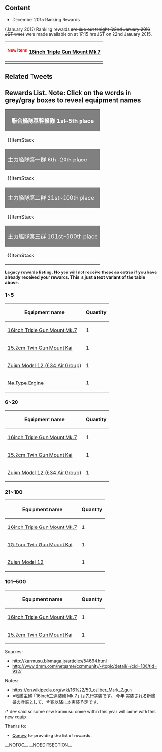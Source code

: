 {{Warning
|title = Notice
|message = This thread is now officially closed due to the fact that we have issued warnings about closure on this thread considering for just one equipment that seems to draw so much flames around people yet some people still persist to draw senseless debates. <br><br>
Should you want to further discuss on the topic, you may want to refer [[Thread:387849|here]].}}
==Content==
* December 2015 Ranking Rewards

(January 2015) Ranking rewards <s>are due out tonight (22nd January 2016 JST time)</s> were made available on at 17:15 hrs JST on 22nd January 2015.

{| class="wikitable" style="text-align:center;"
|-
! colspan="4" | <sup><span style="color:red;">New item!</span></sup> [[16inch Triple Gun Mount Mk.7]]
|-
| {{EquipmentCardKai|16inch Triple Gun Mount Mk.7|link=File:16inch Triple Gun Mount Mk.7 161 Full.png|size=150px}}
| {{EquipmentGraphicKai|16inch Triple Gun Mount Mk.7|link=File:16inch Triple Gun Mount Mk.7 161 Equipment.png|size=150px}}
| {{EquipmentGraphicKai|16inch Triple Gun Mount Mk.7|fairy=true|link=File:16inch Triple Gun Mount Mk.7 161 Card.png|size=150px}}
| {{EquipmentGraphicKai|16inch Triple Gun Mount Mk.7|fairy=only|link=File:16inch Triple Gun Mount Mk.7 161 Character.png|size=150px}}
|}


==Related Tweets==
{{MultiTweet
|MultiTweetID = RelatedTweet
|color = #ace
|title = Related Tweets

|link01 = https://twitter.com/KanColle_STAFF/status/689987344255078400
|EN01 = Tomorrow evening we're going to announce the results of the December ranking in the Information tab below the game screen. The ranking rewards will be distributed among the top-ranking admirals around the same time. We're also expecting valiant efforts for this year's January ranking that's still in progress!
|JP01 = 明日夜以降に、ゲーム画面下【情報】において月次作戦【十二月作戦】の結果情報を発表させて頂く予定です。同トップランカー提督に贈る武勲褒賞も、同発表以降に該当提督に順次配信予定です。現在展開中の新年最初の【一月作戦】も、引き続き奮闘を期待致します！
|TL01 = [[User:Admiral Mikado|Admiral Mikado]]

|link02 = https://twitter.com/KanColle_STAFF/status/690339258205233152
|EN02 = This evening we're going to announce the results of the December ranking in the Information tab below the game screen. The ranking rewards will be distributed among the top-ranking admirals around the same time. We're also expecting valiant efforts for this year's January ranking that's still in progress!
|JP02 = 本日夜以降に、ゲーム画面下【情報】において月次作戦【十二月作戦】の結果情報を発表予定です。また、同トップランカー提督に贈る武勲褒賞も、同発表以降に該当提督に順次配信してまいります。現在展開中の新年最初の【一月作戦】も、引き続きどうぞよろしくお願い致します！
|TL02 = [[User:Admiral Mikado|Admiral Mikado]]

|link03 = https://twitter.com/KanColle_STAFF/status/690459154004205568
|EN03 = We've handed out the December ranking rewards to all the top-ranking admirals out there. You'll receive them when starting the game. ※ For details please refer to the official Naval Base Notifications tab.
|JP03 = 月次作戦【十二月作戦】のトップランカー提督に贈る武勲褒賞を、該当提督に順次配信開始致しました。該当提督の皆さんは「艦これ」ゲーム開始時に月次作戦褒賞を入手可能です。※同詳細情報は公式コミュニティ「運営鎮守府からのお知らせ」をご参照ください。どうぞよろしくお願い致します！
|TL03 = [[User:Admiral Mikado|Admiral Mikado]]

|link04 = 
|EN04 = 
|JP04 = 
|TL04 = 

|link05 = 
|EN05 = 
|JP05 = 
|TL05 = 
}}

==Rewards List. Note: Click on the words in grey/gray boxes to reveal equipment names==

{| class="wikitable" style="text-align:center;"
|-
! style="background:gray;color:white;font-size:18px" colspan="4" | <div class="mw-customtoggle-top5"><span style="cursor:help;" title="Kangou Kantai Kikan Kantai">聯合艦隊基幹艦隊</span> 1st~5th place</div>
|-
| {{ItemStack
|item = {{EquipmentCardKai|16inch Triple Gun Mount Mk.7|size=120px}}
|text-position = bottom:-55px;right:0px;
|font-size = 18px
|text = x1
|glow-size = 15px
|text-color = fff
|glow-color = f00
}}
<div class="mw-collapsible mw-collapsed" id="mw-customcollapsible-top5">
[[16inch Triple Gun Mount Mk.7]]</div>
| {{ItemStack
|item = {{EquipmentCardKai|15.2cm Twin Gun Mount Kai|size=120px}}
|text-position = bottom:-55px;right:0px;
|font-size = 18px
|text = x1
|glow-size = 15px
|text-color = fff
|glow-color = f00
}}
<div class="mw-collapsible mw-collapsed" id="mw-customcollapsible-top5">
[[15.2cm Twin Gun Mount Kai]]</div>
| {{ItemStack
|item = {{EquipmentCardKai|Zuiun Model 12 (634 Air Group)|size=120px}}
|text-position = bottom:-55px;right:0px;
|font-size = 18px
|text = x1
|glow-size = 15px
|text-color = fff
|glow-color = f00
}}
<div class="mw-collapsible mw-collapsed" id="mw-customcollapsible-top5">
[[Zuiun Model 12 (634 Air Group)]]</div>
| {{ItemStack
|item = [[File:Ne Type Engine 071 useitem.png|120px]]
|text-position = bottom:-55px;right:0px;
|font-size = 18px
|text = x1
|glow-size = 15px
|text-color = fff
|glow-color = f00
}}
<div class="mw-collapsible mw-collapsed" id="mw-customcollapsible-top5">
[[Ne Type Engine]]</div>
|-
! style="background:gray;color:white;font-size:18px" colspan="4" | <div class="mw-customtoggle-6to20"><span style="cursor:help;" title="Shuuryoku Kantai Dai Ichi Gun">主力艦隊第一群</span> 6th~20th place</div>
|-
| {{ItemStack
|item = {{EquipmentCardKai|16inch Triple Gun Mount Mk.7|size=120px}}
|text-position = bottom:-55px;right:0px;
|font-size = 18px
|text = x1
|glow-size = 15px
|text-color = fff
|glow-color = f00
}}
<div class="mw-collapsible mw-collapsed" id="mw-customcollapsible-6to20">
[[16inch Triple Gun Mount Mk.7]]</div>
| {{ItemStack
|item = {{EquipmentCardKai|15.2cm Twin Gun Mount Kai|size=120px}}
|text-position = bottom:-55px;right:0px;
|font-size = 18px
|text = x1
|glow-size = 15px
|text-color = fff
|glow-color = f00
}}
<div class="mw-collapsible mw-collapsed" id="mw-customcollapsible-6to20">
[[15.2cm Twin Gun Mount Kai]]</div>
| {{ItemStack
|item = {{EquipmentCardKai|Zuiun Model 12 (634 Air Group)|size=120px}}
|text-position = bottom:-55px;right:0px;
|font-size = 18px
|text = x1
|glow-size = 15px
|text-color = fff
|glow-color = f00
}}
<div class="mw-collapsible mw-collapsed" id="mw-customcollapsible-6to20">
[[Zuiun Model 12 (634 Air Group)]]</div>
|-
! style="background:gray;color:white;font-size:18px" colspan="4" | <div class="mw-customtoggle-21to100"><span style="cursor:help;" title="Shuuryoku Kantai Dai Ni Gun">主力艦隊第二群</span> 21st~100th place</div>
|-
| {{ItemStack
|item = {{EquipmentCardKai|16inch Triple Gun Mount Mk.7|size=120px}}
|text-position = bottom:-55px;right:0px;
|font-size = 18px
|text = x1
|glow-size = 15px
|text-color = fff
|glow-color = f00
}}
<div class="mw-collapsible mw-collapsed" id="mw-customcollapsible-21to100">
[[16inch Triple Gun Mount Mk.7]]</div>
| {{ItemStack
|item = {{EquipmentCardKai|15.2cm Twin Gun Mount Kai|size=120px}}
|text-position = bottom:-55px;right:0px;
|font-size = 18px
|text = x1
|glow-size = 15px
|text-color = fff
|glow-color = f00
}}
<div class="mw-collapsible mw-collapsed" id="mw-customcollapsible-21to100">
[[15.2cm Twin Gun Mount Kai]]</div>
| {{ItemStack
|item = {{EquipmentCardKai|Zuiun Model 12|size=120px}}
|text-position = bottom:-55px;right:0px;
|font-size = 18px
|text = x1
|glow-size = 15px
|text-color = fff
|glow-color = f00
}}
<div class="mw-collapsible mw-collapsed" id="mw-customcollapsible-21to100">
[[Zuiun Model 12]]</div>
|-
! style="background:gray;color:white;font-size:18px" colspan="4" | <div class="mw-customtoggle-101to500"><span style="cursor:help;" title="Shuuryoku Kantai Dai San Gun">主力艦隊第三群</span> 101st~500th place</div>
|-
| {{ItemStack
|item = {{EquipmentCardKai|16inch Triple Gun Mount Mk.7|size=120px}}
|text-position = bottom:-55px;right:0px;
|font-size = 18px
|text = x1
|glow-size = 15px
|text-color = fff
|glow-color = f00
}}
<div class="mw-collapsible mw-collapsed" id="mw-customcollapsible-101to500">
[[16inch Triple Gun Mount Mk.7]]</div>
| {{ItemStack
|item = {{EquipmentCardKai|15.2cm Twin Gun Mount Kai|size=120px}}
|text-position = bottom:-55px;right:0px;
|font-size = 18px
|text = x1
|glow-size = 15px
|text-color = fff
|glow-color = f00
}}
<div class="mw-collapsible mw-collapsed" id="mw-customcollapsible-101to500">
[[15.2cm Twin Gun Mount Kai]]</div>
|}
'''Legacy rewards listing. No you will not receive these as extras if you have already received your rewards. This is just a text variant of the table above.'''

===1~5===
{| class="wikitable"
|-
! Equipment name
! Quantity
|-
| [[16inch Triple Gun Mount Mk.7]]
| 1
|-
| [[15.2cm Twin Gun Mount Kai]]
| 1
|-
| [[Zuiun Model 12 (634 Air Group)]]
| 1
|-
| [[Ne Type Engine]]
| 1
|}

===6~20===
{| class="wikitable"
|-
! Equipment name
! Quantity
|-
| [[16inch Triple Gun Mount Mk.7]]
| 1
|-
| [[15.2cm Twin Gun Mount Kai]]
| 1
|-
| [[Zuiun Model 12 (634 Air Group)]]
| 1
|}

===21~100===
{| class="wikitable"
|-
! Equipment name
! Quantity
|-
| [[16inch Triple Gun Mount Mk.7]]
| 1
|-
| [[15.2cm Twin Gun Mount Kai]]
| 1
|-
| [[Zuiun Model 12]]
| 1
|}

===101~500===
{| class="wikitable"
|-
! Equipment name
! Quantity
|-
| [[16inch Triple Gun Mount Mk.7]]
| 1
|-
| [[15.2cm Twin Gun Mount Kai]]
| 1
|}

Sources:
* http://kanmusu.blomaga.jp/articles/54694.html
* http://www.dmm.com/netgame/community/-/topic/detail/=/cid=100/tid=922/

Notes:
* https://en.wikipedia.org/wiki/16%22/50_caliber_Mark_7_gun
* ※戦艦主砲「16inch三連装砲 Mk.7」は先行実装です。 今年 実装される新艦娘の兵装として、今春以降に本実装予定です。 
:* dev said so some new kanmusu come within this year will come with this new equip

Thanks to:
* [[User:Qunow|Qunow]] for providing the list of rewards.
<!--
* [[User:Juuryoushin|Juuryoushin]] for pointing out the list of rewards.
* [[User:Ofi123|Ofi123]] for providing the list of rewards.
-->

__NOTOC__ __NOEDITSECTION__<ac_metadata title="December 2015 Ranking rewards"> </ac_metadata>